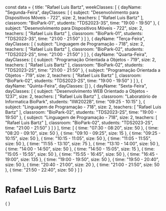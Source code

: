 const data = {
  title: "Rafael Luis Bartz",
  weekClasses: [
    {
      dayName: "Segunda-Feira",
      dayClasses: [
        {
          subject: "Desenvolvimento para Dispositivos Móveis - 722",
          size: 2,
          teachers: [
            "Rafael Luis Bartz"
          ],
          classroom: "BioPark-01",
          students: "TDS2023-3S",
          time: "19:00 - 19:50"
        },
        {
          subject: "Desenvolvimento para Dispositivos Móveis - 722",
          size: 2,
          teachers: [
            "Rafael Luis Bartz"
          ],
          classroom: "BioPark-01",
          students: "TDS2023-3S",
          time: "21:00 - 21:50"
        }
      ]
    },
    {
      dayName: "Terça-Feira",
      dayClasses: [
        {
          subject: "Linguagem de Programação - 718",
          size: 2,
          teachers: [
            "Rafael Luis Bartz"
          ],
          classroom: "BioPark-02",
          students: "TDS2023-2S",
          time: "21:00 - 21:50"
        }
      ]
    },
    {
      dayName: "Quarta-Feira",
      dayClasses: [
        {
          subject: "Programação Orientada a Objetos - 719",
          size: 2,
          teachers: [
            "Rafael Luis Bartz"
          ],
          classroom: "BioPark-02",
          students: "TDS2023-2S",
          time: "21:00 - 21:50"
        },
        {
          subject: "Programação Orientada a Objetos - 719",
          size: 2,
          teachers: [
            "Rafael Luis Bartz"
          ],
          classroom: "BioPark-02",
          students: "TDS2023-2S",
          time: "19:00 - 19:50"
        }
      ]
    },
    {
      dayName: "Quinta-Feira",
      dayClasses: []
    },
    {
      dayName: "Sexta-Feira",
      dayClasses: [
        {
          subject: "Desenvolvimento WEB Orientado a Objetos - 1237",
          size: 2,
          teachers: [
            "Rafael Luis Bartz"
          ],
          classroom: "Laboratório de Informatica BioPark",
          students: "IIW2022B",
          time: "09:25 - 10:15"
        },
        {
          subject: "Linguagem de Programação - 718",
          size: 2,
          teachers: [
            "Rafael Luis Bartz"
          ],
          classroom: "BioPark-02",
          students: "TDS2023-2S",
          time: "19:00 - 19:50"
        },
        {
          subject: "Linguagem de Programação - 718",
          size: 2,
          teachers: [
            "Rafael Luis Bartz"
          ],
          classroom: "BioPark-02",
          students: "TDS2023-2S",
          time: "21:00 - 21:50"
        }
      ]
    }
  ],
  time: [
    {
      time: "07:30 - 08:20",
      size: 50
    },
    {
      time: "08:20 - 09:10",
      size: 50
    },
    {
      time: "09:10 - 09:25",
      size: 15
    },
    {
      time: "09:25 - 10:15",
      size: 50
    },
    {
      time: "10:15 - 11:05",
      size: 50
    },
    {
      time: "11:05 - 11:55",
      size: 50
    },
    {
      time: "11:55 - 13:10",
      size: 75
    },
    {
      time: "13:10 - 14:00",
      size: 50
    },
    {
      time: "14:00 - 14:50",
      size: 50
    },
    {
      time: "14:50 - 15:05",
      size: 15
    },
    {
      time: "15:05 - 15:55",
      size: 50
    },
    {
      time: "15:55 - 16:45",
      size: 50
    },
    {
      time: "16:45 - 19:00",
      size: 135
    },
    {
      time: "19:00 - 19:50",
      size: 50
    },
    {
      time: "19:50 - 20:40",
      size: 50
    },
    {
      time: "20:40 - 21:00",
      size: 20
    },
    {
      time: "21:00 - 21:50",
      size: 50
    },
    {
      time: "21:50 - 22:40",
      size: 50
    }
  ]
}

# Rafael Luis Bartz

<div>
    {
        <Grid
            title={data.title} 
            weekClasses={data.weekClasses} 
            time={data.time}
        />
    }
</div>